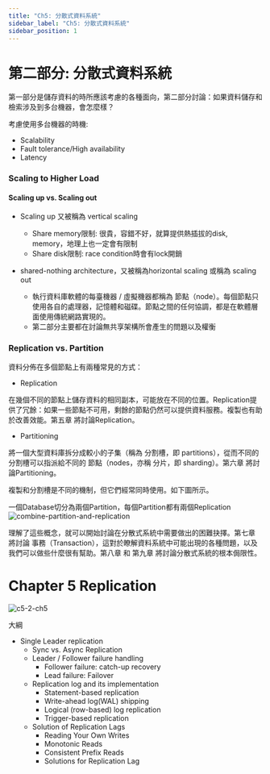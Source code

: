 ```yaml
---
title: "Ch5: 分散式資料系統"
sidebar_label: "Ch5: 分散式資料系統"
sidebar_position: 1
---
```


# 第二部分: 分散式資料系統

第一部分是儲存資料的時所應該考慮的各種面向，第二部分討論：如果資料儲存和檢索涉及到多台機器，會怎麼樣？

考慮使用多台機器的時機:
* Scalability
* Fault tolerance/High availability
* Latency

### Scaling to Higher Load

#### Scaling up vs. Scaling out
* Scaling up 又被稱為 vertical scaling
    * Share memory限制: 很貴，容錯不好，就算提供熱插拔的disk, memory，地理上也一定會有限制
    * Share disk限制: race condition時會有lock開銷

* shared-nothing architecture，又被稱為horizontal scaling 或稱為 scaling out
    * 執行資料庫軟體的每臺機器 / 虛擬機器都稱為 節點（node）。每個節點只使用各自的處理器，記憶體和磁碟。節點之間的任何協調，都是在軟體層面使用傳統網路實現的。
    * 第二部分主要都在討論無共享架構所會產生的問題以及權衡

### Replication vs. Partition
資料分佈在多個節點上有兩種常見的方式：

* Replication

在幾個不同的節點上儲存資料的相同副本，可能放在不同的位置。Replication提供了冗餘：如果一些節點不可用，剩餘的節點仍然可以提供資料服務。複製也有助於改善效能。第五章 將討論Replication。

* Partitioning

將一個大型資料庫拆分成較小的子集（稱為 分割槽，即 partitions），從而不同的分割槽可以指派給不同的 節點（nodes，亦稱 分片，即 sharding）。第六章 將討論Partitioning。


複製和分割槽是不同的機制，但它們經常同時使用。如下圖所示。

一個Database切分為兩個Partition，每個Partition都有兩個Replication
![combine-partition-and-replication](./ch5/5-1-combine-partition-and-replication.png)

理解了這些概念，就可以開始討論在分散式系統中需要做出的困難抉擇。第七章 將討論 事務（Transaction），這對於瞭解資料系統中可能出現的各種問題，以及我們可以做些什麼很有幫助。第八章 和 第九章 將討論分散式系統的根本侷限性。



# Chapter 5 Replication
![c5-2-ch5](./ch5/5-2-ch5.jpg)

大綱
- Single Leader replication
    - Sync vs. Async Replication
    - Leader / Follower failure handling
        - Follower failure: catch-up recovery
        - Lead failure: Failover
    - Replication log and its implementation
        - Statement-based replication
        - Write-ahead log(WAL) shipping
        - Logical (row-based) log replication
        - Trigger-based replication
    - Solution of Replication Lags
        - Reading Your Own Writes
        - Monotonic Reads
        - Consistent Prefix Reads
        - Solutions for Replication Lag